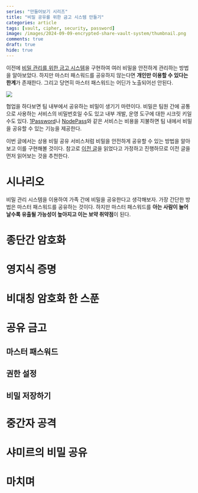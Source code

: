 ```yaml
---
series: "만들어보기 시리즈"
title: "비밀 공유를 위한 금고 시스템 만들기"
categories: article
tags: [vault, cipher, security, password]
image: /images/2024-09-09-encrypted-share-vault-system/thumbnail.png
comments: true
draft: true
hide: true
---
```



이전에 [비밀 관리를 위한 금고 시스템](/posts/encrypted-vault-system)을 구현하여 여러 비밀을 안전하게 관리하는 방법을 알아보았다. 하지만 마스터 패스워드를 공유하지 않는다면 **개인만 이용할 수 있다는 한계**가 존재한다. 그리고 당연히 마스터 패스워드는 어딘가 노출되어선 안된다.

<Image src="/images/2024-09-09-encrypted-share-vault-system/1password-groups.png" caption="그룹에 따라 접근 가능한 금고를 제한할 수 있다" />

협업을 하다보면 팀 내부에서 공유하는 비밀이 생기기 마련이다. 비밀은 팀원 간에 공통으로 사용하는 서비스의 비밀번호일 수도 있고 내부 개발, 운영 도구에 대한 시크릿 키일 수도 있다. [1Password](https://1password.com/ko)나 [NodePass](https://nordpass.com/homepage/)와 같은 서비스는 비용을 지불하면 팀 내에서 비밀을 공유할 수 있는 기능을 제공한다.

이번 글에서는 상용 비밀 공유 서비스처럼 비밀을 안전하게 공유할 수 있는 방법을 알아보고 이를 구현해볼 것이다. 참고로 [이전 글](/posts/encrypted-vault-system)을 읽었다고 가정하고 진행하므로 이전 글을 먼저 읽어보는 것을 추천한다.

# 시나리오

비밀 관리 시스템을 이용하여 가족 간에 비밀을 공유한다고 생각해보자. 가장 간단한 방법은 마스터 패스워드를 공유하는 것이다. 하지만 마스터 패스워드를 **아는 사람이 늘어날수록 유출될 가능성이 높아지고 이는 보약 취약점**이 된다.

# 종단간 암호화

# 영지식 증명

# 비대칭 암호화 한 스푼

# 공유 금고

## 마스터 패스워드

## 권한 설정

## 비밀 저장하기

# 중간자 공격

# 샤미르의 비밀 공유

# 마치며
